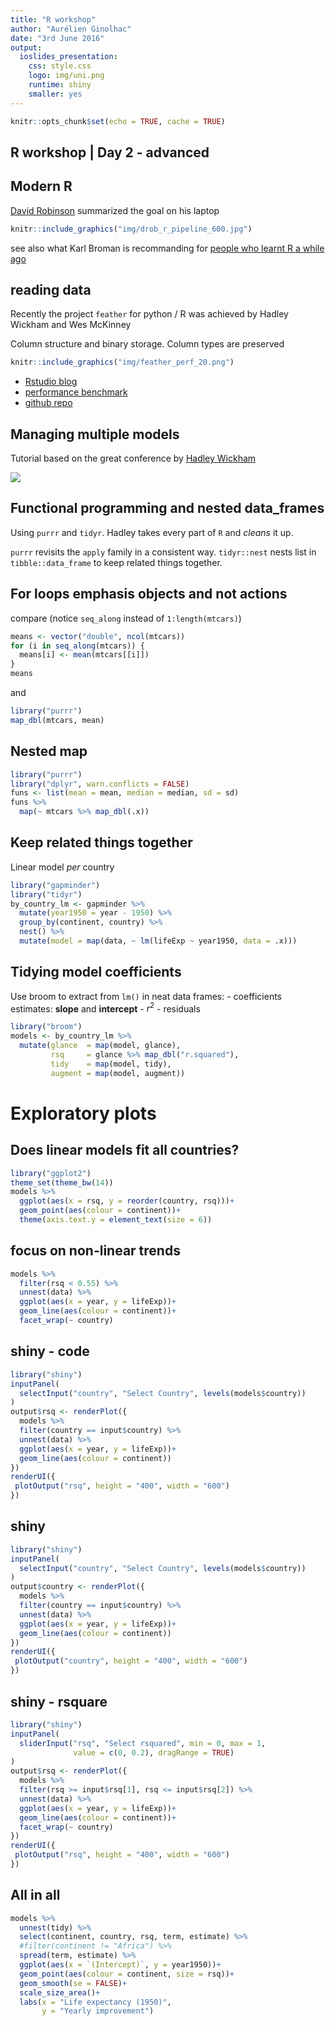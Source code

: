 ```yaml
---
title: "R workshop"
author: "Aurélien Ginolhac"
date: "3rd June 2016"
output:
  ioslides_presentation:
    css: style.css
    logo: img/uni.png
    runtime: shiny
    smaller: yes
---
```


```r
knitr::opts_chunk$set(echo = TRUE, cache = TRUE)
```

## R workshop | Day 2 - advanced

## Modern R

[David Robinson](http://varianceexplained.org/) summarized the goal on his laptop

```r
knitr::include_graphics("img/drob_r_pipeline_600.jpg")
```

see also what Karl Broman is recommanding for [people who learnt R a while ago](http://kbroman.org/hipsteR/)

## reading data

Recently the project `feather` for python / R was achieved by Hadley Wickham and  Wes McKinney 

Column structure and binary storage. Column types are preserved

```r
knitr::include_graphics("img/feather_perf_20.png")
```

- [Rstudio blog](https://blog.rstudio.org/2016/03/29/feather/)
- [performance benchmark](https://blog.dominodatalab.com/the-r-data-i-o-shootout/)
- [github repo](https://github.com/wesm/feather)

## Managing multiple models

Tutorial based on the great conference by [Hadley Wickham][1]

![](img/hadley_purrr.png)

[1]:https://www.youtube.com/watch?v=rz3_FDVt9eg


## Functional programming and nested data_frames {.codefont}

Using `purrr` and `tidyr`. Hadley takes every part of `R` and _cleans_ it up.

`purrr` revisits the `apply` family in a consistent way.
`tidyr::nest` nests list in `tibble::data_frame` to keep related things together.

## For loops emphasis objects and not actions {.codefont}

compare (notice `seq_along` instead of `1:length(mtcars)`)
```r
means <- vector("double", ncol(mtcars))
for (i in seq_along(mtcars)) {
  means[i] <- mean(mtcars[[i]])
}
means
```

and
```r
library("purrr")
map_dbl(mtcars, mean)
```

## Nested map

```r
library("purrr")
library("dplyr", warn.conflicts = FALSE)
funs <- list(mean = mean, median = median, sd = sd)
funs %>%
  map(~ mtcars %>% map_dbl(.x))
```

## Keep related things together

Linear model _per_ country
```r
library("gapminder")
library("tidyr")
by_country_lm <- gapminder %>%
  mutate(year1950 = year - 1950) %>%
  group_by(continent, country) %>%
  nest() %>%
  mutate(model = map(data, ~ lm(lifeExp ~ year1950, data = .x)))
```

## Tidying model coefficients

Use broom to extract from `lm()` in neat data frames:
- coefficients estimates: **slope** and **intercept**
- $r^2$ 
- residuals

```r
library("broom")
models <- by_country_lm %>%
  mutate(glance  = map(model, glance),
         rsq     = glance %>% map_dbl("r.squared"),
         tidy    = map(model, tidy),
         augment = map(model, augment))
```

# Exploratory plots

## Does linear models fit all countries?

```r
library("ggplot2")
theme_set(theme_bw(14))
models %>%
  ggplot(aes(x = rsq, y = reorder(country, rsq)))+
  geom_point(aes(colour = continent))+
  theme(axis.text.y = element_text(size = 6))
```

## focus on non-linear trends

```r
models %>%
  filter(rsq < 0.55) %>%
  unnest(data) %>%
  ggplot(aes(x = year, y = lifeExp))+
  geom_line(aes(colour = continent))+
  facet_wrap(~ country)
```

## shiny - code

```r
library("shiny")
inputPanel(
  selectInput("country", "Select Country", levels(models$country))
)
output$rsq <- renderPlot({
  models %>%
  filter(country == input$country) %>%
  unnest(data) %>%
  ggplot(aes(x = year, y = lifeExp))+
  geom_line(aes(colour = continent))
})
renderUI({
 plotOutput("rsq", height = "400", width = "600")
})
```

## shiny

```r
library("shiny")
inputPanel(
  selectInput("country", "Select Country", levels(models$country))
)
output$country <- renderPlot({
  models %>%
  filter(country == input$country) %>%
  unnest(data) %>%
  ggplot(aes(x = year, y = lifeExp))+
  geom_line(aes(colour = continent))
})
renderUI({
 plotOutput("country", height = "400", width = "600")
})
```


## shiny - rsquare

```r
library("shiny")
inputPanel(
  sliderInput("rsq", "Select rsquared", min = 0, max = 1, 
              value = c(0, 0.2), dragRange = TRUE)
)
output$rsq <- renderPlot({
  models %>%
  filter(rsq >= input$rsq[1], rsq <= input$rsq[2]) %>%
  unnest(data) %>%
  ggplot(aes(x = year, y = lifeExp))+
  geom_line(aes(colour = continent))+
  facet_wrap(~ country)
})
renderUI({
 plotOutput("rsq", height = "400", width = "600")
})
```

## All in all

```r
models %>%
  unnest(tidy) %>%
  select(continent, country, rsq, term, estimate) %>%
  #filter(continent != "Africa") %>%
  spread(term, estimate) %>%
  ggplot(aes(x = `(Intercept)`, y = year1950))+
  geom_point(aes(colour = continent, size = rsq))+
  geom_smooth(se = FALSE)+
  scale_size_area()+
  labs(x = "Life expectancy (1950)",
       y = "Yearly improvement")
```



